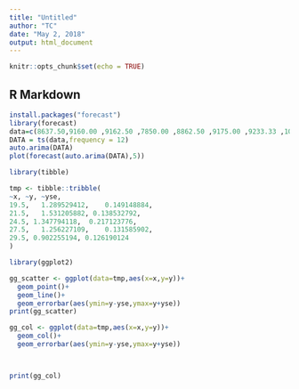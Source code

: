 ```yaml
---
title: "Untitled"
author: "TC"
date: "May 2, 2018"
output: html_document
---
```


```r
knitr::opts_chunk$set(echo = TRUE)
```

## R Markdown


```r
install.packages("forecast")
library(forecast)
data=c(8637.50,9160.00 ,9162.50 ,7850.00 ,8862.50 ,9175.00 ,9233.33 ,10050.00 ,12362.50 ,12637.50 ,15666.67 ,18566.67 ,24260.00 ,21887.50 ,13362.50 ,10825.00 ,8337.50 ,9050.00 ,8668.75 ,10833.33 ,12675.00 ,9700.00 ,8825.00 ,9675.00 ,10470.00,10346.75)
DATA = ts(data,frequency = 12)
auto.arima(DATA)
plot(forecast(auto.arima(DATA),5))
```


```r
library(tibble)

tmp <- tibble::tribble(
~x, ~y, ~yse,
19.5,	1.289529412,	0.149148884,
21.5,	1.531205882, 0.138532792,
24.5, 1.347794118,	0.217123776,
27.5,	1.256227109,	0.131585902,
29.5, 0.902255194, 0.126190124
)

library(ggplot2)

gg_scatter <- ggplot(data=tmp,aes(x=x,y=y))+
  geom_point()+
  geom_line()+
  geom_errorbar(aes(ymin=y-yse,ymax=y+yse))
print(gg_scatter)

gg_col <- ggplot(data=tmp,aes(x=x,y=y))+
  geom_col()+
  geom_errorbar(aes(ymin=y-yse,ymax=y+yse))



print(gg_col)
```

